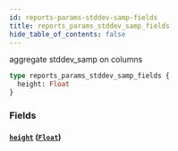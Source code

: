 ```yaml
---
id: reports-params-stddev-samp-fields
title: reports_params_stddev_samp_fields
hide_table_of_contents: false
---
```


aggregate stddev_samp on columns

```graphql
type reports_params_stddev_samp_fields {
  height: Float
}
```

### Fields

#### [`height`](#) ([`Float`](/07-graphql/scalars/float))
